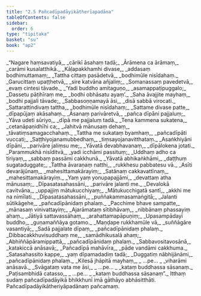 ```yaml
---
title: "2.5 Pañcadīpadāyikātherīapadāna"
tableOfContents: false
sidebar:
  order: 6
type: "tipitaka"
basket: "su"
book: "ap2"
---
```



<DynamicBreadcrumb />

<Division number="61" book="ap2">

<Paragraph number="225" type="verses" book="ap2">
_“Nagare haṃsavatiyā,_  
_cārikī āsahaṃ tadā;_  
_Ārāmena ca ārāmaṃ,_  
_carāmi kusalatthikā._  

</Paragraph>

</Division>
<Division number="62" book="ap2">

<Paragraph number="226" type="verses" book="ap2">
_Kāḷapakkhamhi divase,_  
_addasaṃ bodhimuttamaṃ;_  
_Tattha cittaṃ pasādetvā,_  
_bodhimūle nisīdahaṃ._  

</Paragraph>

</Division>
<Division number="63" book="ap2">

<Paragraph number="227" type="verses" book="ap2">
_Garucittaṃ upaṭṭhetvā,_  
_sire katvāna añjaliṃ;_  
_Somanassaṃ pavedetvā,_  
_evaṃ cintesi tāvade._  

</Paragraph>

</Division>
<Division number="64" book="ap2">

<Paragraph number="228" type="verses" book="ap2">
_‘Yadi buddho amitaguṇo,_  
_asamappaṭipuggalo;_  
_Dassetu pāṭihīraṃ me,_  
_bodhi obhāsatu ayaṃ’._  

</Paragraph>

</Division>
<Division number="65" book="ap2">

<Paragraph number="229" type="verses" book="ap2">
_Saha āvajjite mayhaṃ,_  
_bodhi pajjali tāvade;_  
_Sabbasoṇṇamayā āsi,_  
_disā sabbā virocati._  

</Paragraph>

</Division>
<Division number="66" book="ap2">

<Paragraph number="230" type="verses" book="ap2">
_Sattarattindivaṃ tattha,_  
_bodhimūle nisīdahaṃ;_  
_Sattame divase patte,_  
_dīpapūjaṃ akāsahaṃ._  

</Paragraph>

</Division>
<Division number="67" book="ap2">

<Paragraph number="231" type="verses" book="ap2">
_Āsanaṃ parivāretvā,_  
_pañca dīpāni pajjaluṃ;_  
_Yāva udeti sūriyo,_  
_dīpā me pajjaluṃ tadā._  

</Paragraph>

</Division>
<Division number="68" book="ap2">

<Paragraph number="232" type="verses" book="ap2">
_Tena kammena sukatena,_  
_cetanāpaṇidhīhi ca;_  
_Jahitvā mānusaṃ dehaṃ,_  
_tāvatiṃsamagacchahaṃ._  

</Paragraph>

</Division>
<Division number="69" book="ap2">

<Paragraph number="233" type="verses" book="ap2">
_Tattha me sukataṃ byamhaṃ,_  
_pañcadīpāti vuccati;_  
_Saṭṭhiyojanamubbedhaṃ,_  
_tiṃsayojanavitthataṃ._  

</Paragraph>

</Division>
<Division number="70" book="ap2">

<Paragraph number="234" type="verses" book="ap2">
_Asaṅkhiyāni dīpāni,_  
_parivāre jaliṃsu me;_  
_Yāvatā devabhavanaṃ,_  
_dīpālokena jotati._  

</Paragraph>

</Division>
<Division number="71" book="ap2">

<Paragraph number="235" type="verses" book="ap2">
_Parammukhā nisīditvā,_  
_yadi icchāmi passituṃ;_  
_Uddhaṃ adho ca tiriyaṃ,_  
_sabbaṃ passāmi cakkhunā._  

</Paragraph>

</Division>
<Division number="72" book="ap2">

<Paragraph number="236" type="verses" book="ap2">
_Yāvatā abhikaṅkhāmi,_  
_daṭṭhuṃ sugataduggate;_  
_Tattha āvaraṇaṃ natthi,_  
_rukkhesu pabbatesu vā._  

</Paragraph>

</Division>
<Division number="73" book="ap2">

<Paragraph number="237" type="verses" book="ap2">
_Asīti devarājūnaṃ,_  
_mahesittamakārayiṃ;_  
_Satānaṃ cakkavattīnaṃ,_  
_mahesittamakārayiṃ._  

</Paragraph>

</Division>
<Division number="74" book="ap2">

<Paragraph number="238" type="verses" book="ap2">
_Yaṃ yaṃ yonupapajjāmi,_  
_devattaṃ atha mānusaṃ;_  
_Dīpasatasahassāni,_  
_parivāre jalanti me._  

</Paragraph>

</Division>
<Division number="75" book="ap2">

<Paragraph number="239" type="verses" book="ap2">
_Devalokā cavitvāna,_  
_uppajjiṃ mātukucchiyaṃ;_  
_Mātukucchigatā santī,_  
_akkhi me na nimīlati._  

</Paragraph>

</Division>
<Division number="76" book="ap2">

<Paragraph number="240" type="verses" book="ap2">
_Dīpasatasahassāni,_  
_puññakammasamaṅgitā;_  
_Jalanti sūtikāgehe,_  
_pañcadīpānidaṃ phalaṃ._  

</Paragraph>

</Division>
<Division number="77" book="ap2">

<Paragraph number="241" type="verses" book="ap2">
_Pacchime bhave sampatte,_  
_mānasaṃ vinivattayiṃ;_  
_Ajarāmataṃ sītibhāvaṃ,_  
_nibbānaṃ phassayiṃ ahaṃ._  

</Paragraph>

</Division>
<Division number="78" book="ap2">

<Paragraph number="242" type="verses" book="ap2">
_Jātiyā sattavassāhaṃ,_  
_arahattamapāpuṇiṃ;_  
_Upasampādayī buddho,_  
_guṇamaññāya gotamo._  

</Paragraph>

</Division>
<Division number="79" book="ap2">

<Paragraph number="243" type="verses" book="ap2">
_Maṇḍape rukkhamūle vā,_  
_suññāgāre vasantiyā;_  
_Sadā pajjalate dīpaṃ,_  
_pañcadīpānidaṃ phalaṃ._  

</Paragraph>

</Division>
<Division number="80" book="ap2">

<Paragraph number="244" type="verses" book="ap2">
_Dibbacakkhuvisuddhaṃ me,_  
_samādhikusalā ahaṃ;_  
_Abhiññāpāramippattā,_  
_pañcadīpānidaṃ phalaṃ._  

</Paragraph>

</Division>
<Division number="81" book="ap2">

<Paragraph number="245" type="verses" book="ap2">
_Sabbavositavosānā,_  
_katakiccā anāsavā;_  
_Pañcadīpā mahāvīra,_  
_pāde vandāmi cakkhuma._  

</Paragraph>

</Division>
<Division number="82" book="ap2">

<Paragraph number="246" type="verses" book="ap2">
_Satasahassito kappe,_  
_yaṃ dīpamadadiṃ tadā;_  
_Duggatiṃ nābhijānāmi,_  
_pañcadīpānidaṃ phalaṃ._  

</Paragraph>

</Division>
<Division number="83" book="ap2">

<Paragraph number="247" type="verses" book="ap2">
_Kilesā jhāpitā mayhaṃ,_  
_ …pe… _  
_viharāmi anāsavā._  

</Paragraph>

</Division>
<Division number="84" book="ap2">

<Paragraph number="248" type="verses" book="ap2">
_Svāgataṃ vata me āsi,_  
_ …pe… _  
_kataṃ buddhassa sāsanaṃ._  

</Paragraph>

</Division>
<Division number="85" book="ap2">

<Paragraph number="249" type="verses" book="ap2">
_Paṭisambhidā catasso,_  
_ …pe… _  
_kataṃ buddhassa sāsanaṃ”._  

</Paragraph>

<Paragraph number="250" book="ap2">
Itthaṃ sudaṃ pañcadīpadāyikā bhikkhunī imā gāthāyo abhāsitthāti.

</Paragraph>
</Division>

<Paragraph number="251" type="center" book="ap2">
Pañcadīpadāyikātheriyāpadānaṃ pañcamaṃ.
</Paragraph>